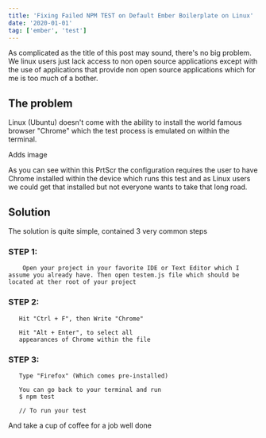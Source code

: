 ```yaml
---
title: 'Fixing Failed NPM TEST on Default Ember Boilerplate on Linux'
date: '2020-01-01'
tag: ['ember', 'test']
---
```


As complicated as the title of this post may sound, there's no big problem. We linux users just lack access to non open source applications except with the use of applications that provide non open source applications which for me is too much of a bother.

## The problem

Linux (Ubuntu) doesn't come with the ability to install the world famous browser "Chrome" which the test process is emulated on within the terminal.

Adds image

As you can see within this PrtScr the configuration requires the user to have Chrome installed within the device which runs this test and as Linux users we could get that installed but not everyone wants to take that long road.

## Solution

The solution is quite simple, contained 3 very common steps

### STEP 1:

        Open your project in your favorite IDE or Text Editor which I assume you already have. Then open testem.js file which should be located at ther root of your project

### STEP 2:

       Hit "Ctrl + F", then Write "Chrome"

       Hit "Alt + Enter", to select all
       appearances of Chrome within the file

### STEP 3:

       Type "Firefox" (Which comes pre-installed)

       You can go back to your terminal and run
       $ npm test

       // To run your test

And take a cup of coffee for a job well done
